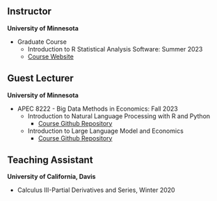## Instructor
**University of Minnesota**

- Graduate Course
  - Introduction to R Statistical Analysis Software: Summer 2023
  - [Course Website](https://www.lifengren.com/R-review2023/)


## Guest Lecturer

**University of Minnesota**

- APEC 8222 - Big Data Methods in Economics: Fall 2023
    - Introduction to Natural Language Processing with R and Python
        - [Course Github Repository](https://github.com/lifengren95/R_Python_NLP)
    - Introduction to Large Language Model and Economics
        - [Course Github Repository](https://github.com/lifengren95/llm_economics)

## Teaching Assistant

**University of California, Davis**

- Calculus III-Partial Derivatives and Series, Winter 2020